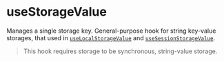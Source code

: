 
<Meta title="Side-effects/useStorageValue" />

# useStorageValue

Manages a single storage key. General-purpose hook for string key-value storages, that used
in [`useLocalStorageValue`](/docs/side-effects-uselocalstoragevalue--example) and
[`useSessionStorageValue`](/docs/side-effects-usesessionstoragevalue--example).

> This hook requires storage to be synchronous, string-value storage.
